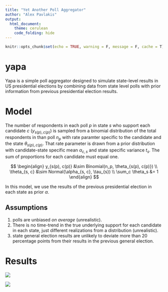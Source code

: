 ```yaml
---
title: "Yet Another Poll Aggregator"
author: "Alex Pavlakis"
output: 
  html_document:
    theme: cerulean
    code_folding: hide
---
```


```r
knitr::opts_chunk$set(echo = TRUE, warning = F, message = F, cache = T)
```

# yapa

Yapa is a simple poll aggregator designed to simulate state-level results in US presidential elections by combining data from state level polls with prior information from previous presidential election results.

# Model

The number of respondents in each poll $p$ in state $s$ who support each candidate $c$ ($y_{s(p), c(p)}$) is sampled from a binomial distribution of the total respondents in than poll $n_p$ with rate paramter specific to the candidate and the state $\theta_{s(p), c(p)}$.  That rate parameter is drawn from a prior distribution with candidate-state specific mean $\alpha_{c, s}$ and state specific variance $t_s$.  The sum of proportions for each candidate must equal one.

$$
\begin{align}
y_{s(p), c(p)} &\sim Binomial(n_p, \theta_{s(p), c(p)}) \\
\theta_{s, c} &\sim Normal(\alpha_{s, c}, \tau_{s}) \\
\sum_c \theta_s &= 1 
\end{align}
$$

In this model, we use the results of the previous presidential election in each state as prior $\alpha$.

## Assumptions

1. polls are unbiased _on average_ (unrealistic).
2. There is no time-trend in the true underlying support for each candidate in each state, just different realizations from a distribution (unrealistic).
3. state general election results are unlikely to deviate more than 20 percentage points from their results in the previous general election.


# Results

<p align="center">

<img src="results/state_distributions.png">

<img src="results/ec_distributions.png">


</p>
